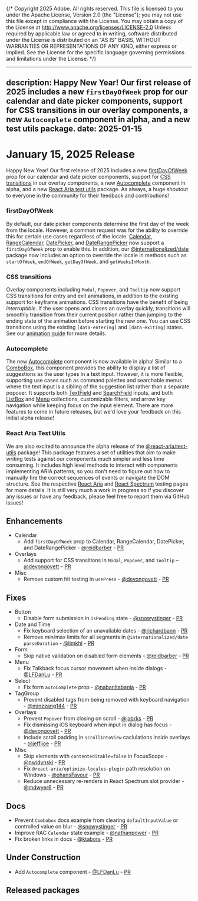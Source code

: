 {/* Copyright 2025 Adobe. All rights reserved.
This file is licensed to you under the Apache License, Version 2.0 (the "License");
you may not use this file except in compliance with the License. You may obtain a copy
of the License at http://www.apache.org/licenses/LICENSE-2.0
Unless required by applicable law or agreed to in writing, software distributed under
the License is distributed on an "AS IS" BASIS, WITHOUT WARRANTIES OR REPRESENTATIONS
OF ANY KIND, either express or implied. See the License for the specific language
governing permissions and limitations under the License. */}


---
description: Happy New Year! Our first release of 2025 includes a new `firstDayOfWeek` prop for our calendar and date picker components, support for CSS transitions in our overlay components, a new `Autocomplete` component in alpha, and a new test utils package.
date: 2025-01-15
---

# January 15, 2025 Release

Happy New Year! Our first release of 2025 includes a new [firstDayOfWeek](../../react-aria/Calendar.html#custom-first-day-of-week) prop for our calendar and date picker components, support for [CSS transitions](../../react-aria/styling.html#animation) in our overlay components, a new [Autocomplete](../../react-aria/Autocomplete.html) component in alpha, and a new [React Aria test utils](../../react-aria/testing#react-aria-test-utils) package.
As always, a huge shoutout to everyone in the community for their feedback and contributions!

### firstDayOfWeek

By default, our date picker components determine the first day of the week from the locale. However, a common request was for the ability to override this for certain use cases regardless of the locale. [Calendar](../../react-aria/Calendar.html#custom-first-day-of-week), [RangeCalendar](../../react-aria/RangeCalendar.html#custom-first-day-of-week), [DatePicker](../../react-aria/DatePicker.html#custom-first-day-of-week), and [DateRangePicker](../../react-aria/DateRangePicker#custom-first-day-of-week) now support a `firstDayOfWeek` prop to enable this. In addition, our [@internationalized/date](../internationalized/date/index.html) package now includes an option to override the locale in methods such as `startOfWeek`, `endOfWeek`, `getDayOfWeek`, and `getWeeksInMonth`.

### CSS transitions

Overlay components including `Modal`, `Popover`, and `Tooltip` now support CSS transitions for entry and exit animations, in addition to the existing support for keyframe animations. CSS transitions have the benefit of being *interruptible*. If the user opens and closes an overlay quickly, transitions will smoothly transition from their current position rather than jumping to the ending state of the animation before starting the new one. You can use CSS transitions using the existing `[data-entering]` and `[data-exiting]` states. See our [animation guide](../../react-aria/styling.html#animation) for more details.

### Autocomplete

The new [Autocomplete](../../react-aria/Autocomplete.html) component is now available in alpha! Similar to a [ComboBox](../../react-aria/ComboBox.html), this component provides the ability to display a list of suggestions as the user types in a text input. However, it is more flexible, supporting use cases such as command palettes and searchable menus where the text input is a sibling of the suggestion list rather than a separate popover. It supports both [TextField](../../react-aria/TextField.html) and [SearchField](../../react-aria/SearchField.html) inputs, and both [ListBox](../../react-aria/ListBox.html) and [Menu](../../react-aria/Menu.html) collections, customizable filters, and arrow key navigation while keeping focus on the input element. There are more features to come in future releases, but we'd love your feedback on this initial alpha release!

### React Aria Test Utils

We are also excited to announce the alpha release of the [@react-aria/test-utils](https://www.npmjs.com/package/@react-aria/test-utils) package! This package features a set of utilities that aim to make writing tests against our components much simpler and less time consuming. It includes high level methods to interact with components implementing ARIA patterns, so you don't need to figure out how to manually fire the correct sequences of events or navigate the DOM structure. See the respective [React Aria](../../react-aria/testing#react-aria-test-utils) and [React Spectrum](../../react-spectrum/testing#react-spectrum-test-utils) testing pages for more details. It is still very much a work in progress so if you discover any issues or have any feedback, please feel free to report them via GitHub issues!

## Enhancements

- Calendar
  - Add `firstDayOfWeek` prop to Calendar, RangeCalendar, DatePicker, and DateRangePicker - [@reidbarber](https://github.com/reidbarber) - [PR](https://github.com/adobe/react-spectrum/pull/7363)
- Overlays
  - Add support for CSS transitions in `Modal`, `Popover`, and `Tooltip` – [@devongovett](https://github.com/devongovett) – [PR](https://github.com/adobe/react-spectrum/pull/7488)
- Misc
  - Remove custom hit testing in `usePress` - [@devongovett](https://github.com/devongovett) - [PR](https://github.com/adobe/react-spectrum/pull/7427)

## Fixes

- Button
  - Disable form submission in `isPending` state - [@snowystinger](https://github.com/snowystinger) - [PR](https://github.com/adobe/react-spectrum/pull/7498)
- Date and Time
  - Fix keyboard selection of an unavailable dates - [@richardbann](https://github.com/richardbann) - [PR](https://github.com/adobe/react-spectrum/pull/7455)
  - Remove min/max limits for all segments in `@internationalized/date` `parseDuration` - [@limkhl](https://github.com/limkhl) - [PR](https://github.com/adobe/react-spectrum/pull/7064)
- Form
  - Skip native validation on disabled form elements - [@reidbarber](https://github.com/reidbarber) - [PR](https://github.com/adobe/react-spectrum/pull/7531)
- Menu
  - Fix Talkback focus cursor movement when inside dialogs - [@LFDanLu](https://github.com/LFDanLu) - [PR](https://github.com/adobe/react-spectrum/pull/7478)
- Select
  - Fix form `autoComplete` prop - [@nabanitabania](https://github.com/nabanitabania) - [PR](https://github.com/adobe/react-spectrum/pull/7452)
- TagGroup
  - Prevent disabled tags from being removed with keyboard navigation - [@minzzang144](https://github.com/minzzang144) - [PR](https://github.com/adobe/react-spectrum/pull/7394)
- Overlays
  - Prevent `Popover` from closing on scroll - [@jabrks](https://github.com/jabrks) - [PR](https://github.com/adobe/react-spectrum/pull/7541)
  - Fix dismissing iOS keyboard when input in dialog has focus - [@devongovett](https://github.com/devongovett) - [PR](https://github.com/adobe/react-spectrum/pull/7479)
  - Include scroll padding in `scrollIntoView` caclulations inside overlays - [@jeffijoe](https://github.com/jeffijoe) - [PR](https://github.com/adobe/react-spectrum/pull/7484)
- Misc
  - Skip elements with `contenteditable=false` in FocusScope - [@nwidynski](https://github.com/nwidynski) - [PR](https://github.com/adobe/react-spectrum/pull/7340)
  - Fix `@react-aria/optimize-locales-plugin` path resolution on Windows - [@ohansFavour](https://github.com/ohansFavour) - [PR](https://github.com/adobe/react-spectrum/pull/7568)
  - Reduce unnecessary re-renders in React Spectrum slot provider - [@mdwyer6](https://github.com/mdwyer6) - [PR](https://github.com/adobe/react-spectrum/pull/7485)

## Docs

- Prevent `Combobox` docs example from clearing `defaultInputValue` or controlled value on blur - [@snowystinger](https://github.com/snowystinger) - [PR](https://github.com/adobe/react-spectrum/pull/7439)
- Improve RAC `Calendar` state example - [@nathanpower](https://github.com/nathanpower) - [PR](https://github.com/adobe/react-spectrum/pull/7473)
- Fix broken links in docs - [@ktabors](https://github.com/ktabors) - [PR](https://github.com/adobe/react-spectrum/pull/7530)

## Under Construction

- Add `Autocomplete` component - [@LFDanLu](https://github.com/LFDanLu) - [PR](https://github.com/adobe/react-spectrum/pull/7181)

## Released packages
